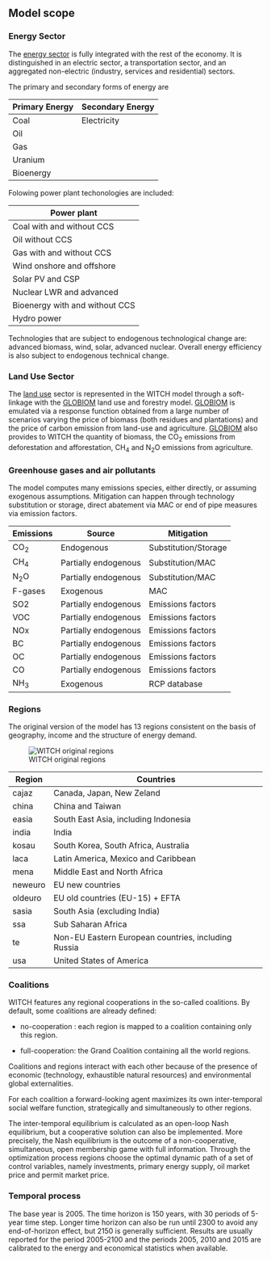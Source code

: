 ## Model scope

### Energy Sector

The [energy sector](mod_energy) is fully integrated with the rest of the economy.
It is distinguished in an electric sector, a transportation sector, and an aggregated non-electric (industry, services and residential) sectors.

The primary and secondary forms of energy are

 | Primary Energy | Secondary Energy | 
 | -------------- | -----------      | 
 | Coal           | Electricity      | 
 | Oil            |                  | 
 | Gas            |                  | 
 | Uranium        |                  | 
 | Bioenergy      |                  |


Folowing power plant techonologies are included:

| Power plant                    |
| -----------                    | 
| Coal with and without CCS      | 
| Oil without CCS                | 
| Gas with and without CCS       | 
| Wind onshore and offshore      | 
| Solar PV and CSP               | 
| Nuclear LWR and advanced       | 
| Bioenergy with and without CCS | 
| Hydro power                    | 

Technologies that are subject to endogenous technological change are: advanced biomass, wind, solar, advanced nuclear. Overall energy efficiency is also subject to endogenous technical change.

### Land Use Sector

The [land use](mod_landuse) sector is represented in the WITCH model through a soft-linkage with the [GLOBIOM](http://www.globiom.org/) land use and forestry model.
[GLOBIOM](http://www.globiom.org/) is emulated via a response function
obtained from a large number of scenarios varying the price of biomass (both residues and plantations) and the price of carbon emission from land-use and agriculture.
[GLOBIOM](http://www.globiom.org/) also provides to WITCH the quantity of biomass, the CO~2~ emissions from deforestation and afforestation, CH~4~ and N~2~O emissions from agriculture.


### Greenhouse gases and air pollutants

The model computes many emissions species,
either directly, or assuming exogenous assumptions.
Mitigation can happen through technology substitution or storage,
direct abatement via MAC or end of pipe measures via emission factors.

 | Emissions | Source               | Mitigation           | 
 | ---       | ------               | ----------           | 
 | CO~2~     | Endogenous           | Substitution/Storage | 
 | CH~4~     | Partially endogenous | Substitution/MAC     | 
 | N~2~O     | Partially endogenous | Substitution/MAC     | 
 | F-gases   | Exogenous            | MAC                  | 
 | SO2       | Partially endogenous | Emissions factors    | 
 | VOC       | Partially endogenous | Emissions factors    | 
 | NOx       | Partially endogenous | Emissions factors    | 
 | BC        | Partially endogenous | Emissions factors    | 
 | OC        | Partially endogenous | Emissions factors    | 
 | CO        | Partially endogenous | Emissions factors    | 
 | NH~3~     | Exogenous            | RCP database         | 

### Regions

The original version of the model has 13 regions consistent on the basis of
geography, income and the structure of energy demand.

![WITCH original regions](images/map_witch.png)


 | Region  | Countries                                           | 
 | ------  | ---------                                           | 
 | cajaz   | Canada, Japan, New Zeland                           | 
 | china   | China and Taiwan                                    | 
 | easia   | South East Asia, including Indonesia                | 
 | india   | India                                               | 
 | kosau   | South Korea, South Africa, Australia                | 
 | laca    | Latin America, Mexico and Caribbean                 | 
 | mena    | Middle East and North Africa                        | 
 | neweuro | EU new countries                                    | 
 | oldeuro | EU old countries (EU-15) + EFTA                     | 
 | sasia   | South Asia  (excluding India)                       | 
 | ssa     | Sub Saharan Africa                                  | 
 | te      | Non-EU Eastern European countries, including Russia | 
 | usa     | United States of America                            | 

### Coalitions


WITCH features any regional cooperations in the so-called coalitions.
By default, some coalitions are already defined:

*  no-cooperation : each region is mapped to a coalition containing only this region.

*  full-cooperation: the Grand Coalition containing all the world regions.
    
Coalitions and regions interact with each other because of the presence of economic
(technology, exhaustible natural resources) and environmental global externalities.

For each coalition a forward-looking agent
maximizes its own inter-temporal social welfare function, strategically and
simultaneously to other regions.

The inter-temporal equilibrium is calculated as an open-loop Nash equilibrium, but a
cooperative solution can also be implemented. More precisely, the Nash
equilibrium is the outcome of a non-cooperative, simultaneous, open membership game with full
information. Through the optimization process regions choose the optimal dynamic path of a set of control variables, namely investments, primary energy supply, oil market price and permit market price.

### Temporal process

The base year is 2005. The time horizon is 150 years, with 30 periods of 5-year time step. Longer time horizon can also be run until 2300 to avoid any end-of-horizon effect, but 2150 is generally sufficient.
Results are usually reported for the period 2005-2100 and the periods 2005, 2010 and 2015 are calibrated to the energy and economical statistics when available.
